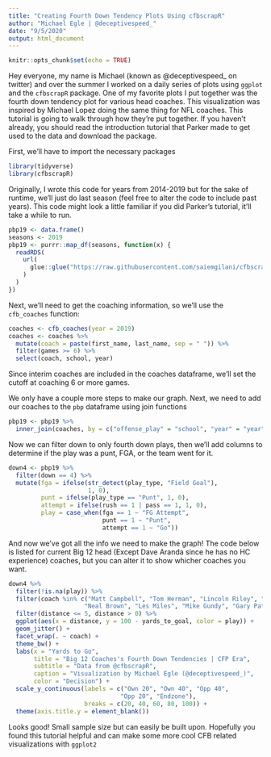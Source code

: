 ```yaml
---
title: "Creating Fourth Down Tendency Plots Using cfbscrapR"
author: "Michael Egle | @deceptivespeed_"
date: "9/5/2020"
output: html_document
---
```


```r
knitr::opts_chunk$set(echo = TRUE)
```

Hey everyone, my name is Michael (known as @deceptivespeed_ on twitter) and over the summer I worked on a daily series of plots using ```ggplot``` and the ```cfbscrapR``` package. One of my favorite plots I put together was the fourth down tendency plot for various head coaches. This visualization was inspired by Michael Lopez doing the same thing for NFL coaches. This tutorial is going to walk through how they're put together. If you haven't already, you should read the introduction tutorial that Parker made to get used to the data and download the package.

First, we'll have to import the necessary packages
```r
library(tidyverse)
library(cfbscrapR)
```


Originally, I wrote this code for years from 2014-2019 but for the sake of runtime, we'll just do last season (feel free to alter the code to include past years). This code might look a little familiar if you did Parker's tutorial, it'll take a while to run.
```r
pbp19 <- data.frame()
seasons <- 2019
pbp19 <- purrr::map_df(seasons, function(x) {
  readRDS(
    url(
      glue::glue("https://raw.githubusercontent.com/saiemgilani/cfbscrapR-data/master/pbp_players_pos_{x}.RDS")
    )
  )
})

```

Next, we'll need to get the coaching information, so we'll use the ```cfb_coaches``` function:
```r
coaches <- cfb_coaches(year = 2019)
coaches <- coaches %>%
  mutate(coach = paste(first_name, last_name, sep = " ")) %>%
  filter(games >= 6) %>%
  select(coach, school, year)
```

Since interim coaches are included in the coaches dataframe, we'll set the cutoff at coaching 6 or more games.

We only have a couple more steps to make our graph. Next, we need to add our coaches to the ```pbp``` dataframe using join functions
```r
pbp19 <- pbp19 %>%
  inner_join(coaches, by = c("offense_play" = "school", "year" = "year"))
```

Now we can filter down to only fourth down plays, then we'll add columns to determine if the play was a punt, FGA, or the team went for it.
```r
down4 <- pbp19 %>%
  filter(down == 4) %>%
  mutate(fga = ifelse(str_detect(play_type, "Field Goal"),
                      1, 0),
         punt = ifelse(play_type == "Punt", 1, 0),
         attempt = ifelse(rush == 1 | pass == 1, 1, 0),
         play = case_when(fga == 1 ~ "FG Attempt",
                          punt == 1 ~ "Punt",
                          attempt == 1 ~ "Go"))
```

And now we've got all the info we need to make the graph! The code below is listed for current Big 12 head (Except Dave Aranda since he has no HC experience) coaches, but you can alter it to show whicher coaches you want.
```r
down4 %>%
  filter(!is.na(play)) %>%
  filter(coach %in% c("Matt Campbell", "Tom Herman", "Lincoln Riley", "Chris Klieman", "Matt Wells",
                     "Neal Brown", "Les Miles", "Mike Gundy", "Gary Patterson", "Matt Rhule")) %>%
  filter(distance <= 5, distance > 0) %>%
  ggplot(aes(x = distance, y = 100 - yards_to_goal, color = play)) +
  geom_jitter() +
  facet_wrap(. ~ coach) +
  theme_bw() +
  labs(x = "Yards to Go",
       title = "Big 12 Coaches's Fourth Down Tendencies | CFP Era",
       subtitle = "Data from @cfbscrapR",
       caption = "Visualization by Michael Egle (@deceptivespeed_)",
       color = "Decision") +
  scale_y_continuous(labels = c("Own 20", "Own 40", "Opp 40",
                               "Opp 20", "Endzone"),
                     breaks = c(20, 40, 60, 80, 100)) +
  theme(axis.title.y = element_blank())
```

Looks good! Small sample size but can easily be built upon. Hopefully you found this tutorial helpful and can make some more cool CFB related visualizations with ```ggplot2```